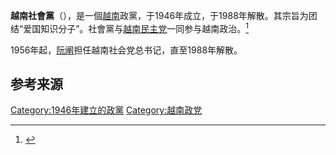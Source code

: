 {{Refimprove|date =2017年3月}}{{Infobox political party
|name = 越南社會黨
|native_name = Đảng Xã hội Việt Nam
| native_name_lang = vi
| logo = 
| logo_size = 292px
| logo_upright =
| logo_alt =
| caption = 黨旗
| colorcode = crimson
| abbreviation = 
|leader = 
|chairperson = 
|president = 
|secretary_general = {{link-vi|潘子義|Phan Tư Nghĩa}}<br>{{link-vi|阮闡|Nguyễn Xiển}}<br>{{link-vi|黃明鑑|Hoàng Minh Giám}}
|spokesperson = 
|founder = 
|leader1_title = 
|leader1_name = 
|leader2_title = 
|leader2_name = 
|leader3_title = 
|leader3_name = 
|leader4_title = 
|leader4_name = 
|leader5_title = 
|leader5_name = 
|slogan = 
|founded = {{Start date|1946|7|22}}
|dissolved = {{End date|1988|7|22}}
|merger = 
|split = 
|predecessor = 
|merged = 
|successor = 
|headquarters = [[越南|越南]]
|newspaper = 
|student_wing = 
|youth_wing = 
|wing1_title = 
|wing1 = 
|wing2_title = 
|wing2 = 
|wing3_title = 
|wing3 = 
|membership_year = 
|membership = 
|ideology = [[越南民族主義|越南民族主義]]<br>[[民主社会主义|民主社会主义]]<br>[[社会民主主义|社会民主主义]]<br>[[社会主义|社会主义]]
|religion = 
|national = 
|international = 
|european = 
|europarl = 
|affiliation1_title = 
|affiliation1 = 
|colors = <!-- use "colours" for British English -->
|blank1_title = 
|blank1 = 
|blank2_title = 
|blank2 = 
|blank3_title = 
|blank3 = 
|seats1_title = 
|seats1 = <!-- {{Infobox political party/seats|seats_won|total_seats|hex=#ff0000}} -->
|seats2_title = 
|seats2 = 
|seats3_title = 
|seats3 = 
|seats4_title = 
|seats4 = 
|symbol = 
|flag = 
|website = 
|country = <!-- or state -->
|country2 = 
|state = 越南
|footnotes =
|position=[[中间偏左|中间偏左]]至[[左翼|左翼]]}}
'''越南社會黨'''（{{vie|hn=黨社會越南|qn=Đảng Xã hội Việt Nam|f=h}}），是一個[[越南|越南]]政黨，于1946年成立，于1988年解散。其宗旨为团结“爱国知识分子”。社會黨与[[越南民主党|越南民主党]]一同参与越南政治。<ref>{{Cite web |url=https://books.google.com/books?id=LWdLHiKHMI8C&pg=PA7&dq=%22vietnamese+socialist+party%22&lr=&as_brr=0&as_pt=ALLTYPES |title=存档副本 |accessdate=2017-03-18 |archive-date=2017-02-15 |archive-url=https://web.archive.org/web/20170215030033/https://books.google.com/books?id=LWdLHiKHMI8C&pg=PA7&dq=%22vietnamese+socialist+party%22&lr=&as_brr=0&as_pt=ALLTYPES |dead-url=no }}</ref>

1956年起，[[阮阐|阮阐]]担任越南社会党总书记，直至1988年解散。

==参考来源==
{{Reflist}}

{{越南政黨}}

[[Category:1946年建立的政黨|Category:1946年建立的政黨]]
[[Category:越南政党|Category:越南政党]]